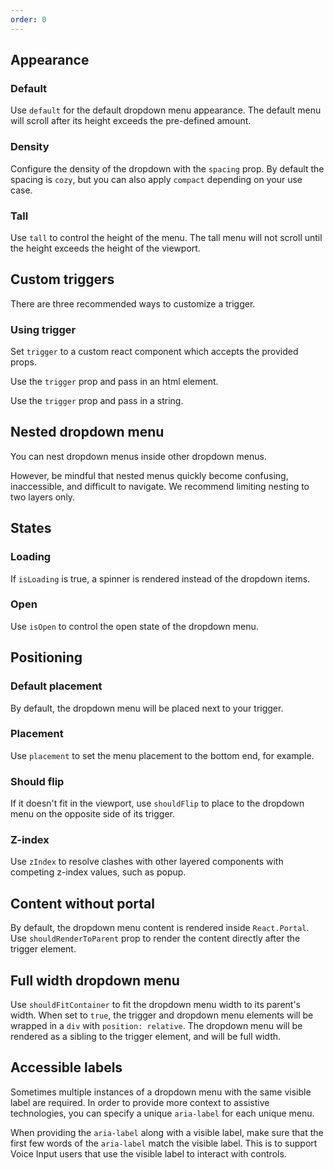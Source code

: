 ```yaml
---
order: 0
---
```



## Appearance

### Default

Use `default` for the default dropdown menu appearance. The default menu will scroll after its
height exceeds the pre-defined amount.

<Example Component={DropdownMenuDefault} packageName="@atlaskit/dropdown-menu" />

### Density

Configure the density of the dropdown with the `spacing` prop. By default the spacing is `cozy`, but
you can also apply `compact` depending on your use case.

<Example Component={DropdownMenuDensity} packageName="@atlaskit/dropdown-menu" />

### Tall

Use `tall` to control the height of the menu. The tall menu will not scroll until the height exceeds
the height of the viewport.

<Example Component={DropdownMenuTall} packageName="@atlaskit/dropdown-menu" />

## Custom triggers

There are three recommended ways to customize a trigger.

### Using trigger

Set `trigger` to a custom react component which accepts the provided props.

<Example Component={DropdownMenuCustomTriggerButton} packageName="@atlaskit/dropdown-menu" />

Use the `trigger` prop and pass in an html element.

<Example Component={DropdownMenuCustomTrigger} packageName="@atlaskit/dropdown-menu" />

Use the `trigger` prop and pass in a string.

<Example Component={DropdownMenuDefault} packageName="@atlaskit/dropdown-menu" />

## Nested dropdown menu

You can nest dropdown menus inside other dropdown menus.

However, be mindful that nested menus quickly become confusing, inaccessible, and difficult to
navigate. We recommend limiting nesting to two layers only.

<Example Component={DropdownMenuNested} packageName="@atlaskit/dropdown-menu" />

## States

### Loading

If `isLoading` is true, a spinner is rendered instead of the dropdown items.

<Example Component={DropdownMenuLoading} packageName="@atlaskit/dropdown-menu" />

### Open

Use `isOpen` to control the open state of the dropdown menu.

<Example Component={DropdownMenuOpen} packageName="@atlaskit/dropdown-menu" />

## Positioning

### Default placement

By default, the dropdown menu will be placed next to your trigger.

<Example Component={DropdownMenuPlacementDefault} packageName="@atlaskit/dropdown-menu" />

### Placement

Use `placement` to set the menu placement to the bottom end, for example.

<Example Component={DropdownMenuPlacement} packageName="@atlaskit/dropdown-menu" />

### Should flip

If it doesn't fit in the viewport, use `shouldFlip` to place to the dropdown menu on the opposite
side of its trigger.

<Example Component={DropdownMenuShouldFlip} packageName="@atlaskit/dropdown-menu" />

### Z-index

Use `zIndex` to resolve clashes with other layered components with competing z-index values, such as
popup.

<Example Component={DropdownMenuZIndex} packageName="@atlaskit/dropdown-menu" />

## Content without portal

By default, the dropdown menu content is rendered inside `React.Portal`. Use `shouldRenderToParent`
prop to render the content directly after the trigger element.

<Example Component={DropdownMenuWithoutPortal} packageName="@atlaskit/dropdown-menu" />

## Full width dropdown menu

Use `shouldFitContainer` to fit the dropdown menu width to its parent's width. When set to `true`,
the trigger and dropdown menu elements will be wrapped in a `div` with `position: relative`. The
dropdown menu will be rendered as a sibling to the trigger element, and will be full width.

<Example Component={DropdownMenuFullWidth} packageName="@atlaskit/dropdown-menu" />

## Accessible labels

Sometimes multiple instances of a dropdown menu with the same visible label are required. In order
to provide more context to assistive technologies, you can specify a unique `aria-label` for each
unique menu.

When providing the `aria-label` along with a visible label, make sure that the first few words of
the `aria-label` match the visible label. This is to support Voice Input users that use the visible
label to interact with controls.

<Example Component={DropdownMenuLabel} packageName="@atlaskit/dropdown-menu" />
